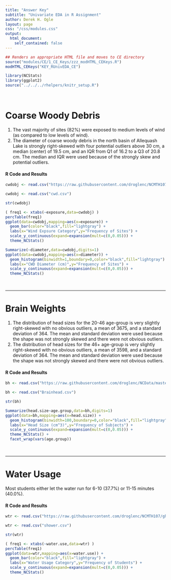```yaml
---
title: "Answer Key"
subtitle: "Univariate EDA in R Assignment"
author: Derek H. Ogle
layout: page
css: "/css/modules.css"
output:
  html_document:
    self_contained: false
---
```


```r
## Renders an appropriate HTML file and moves to CE directory
source("modules/CE/1_CE_Keys/zzz_modHTML_CEKeys.R")
modHTML_CEKeys("KEY_RUnivEDA_CE")
```

```r
library(NCStats)
library(ggplot2)
source("../../../rhelpers/knitr_setup.R")
```

<br>

# Coarse Woody Debris

1. The vast majority of sites (82%) were exposed to medium levels of wind (as compared to low levels of wind).
1. The diameter of coarse woody debris in the north basin of Allequash Lake is strongly right-skewed with four potential outliers above 30 cm, a median (center) of 19.5 cm, and an IQR from Q1 of 16.2 to a Q3 of 20.8 cm. The median and IQR were used because of the strongly skew and potential outliers.

#### R Code and Results
```r
cwdobj <- read.csv("https://raw.githubusercontent.com/droglenc/NCMTH107/gh-pages/modules/CE/1_CE_KEYS/cwd.csv")
```
```r
cwdobj <- read.csv("cwd.csv")
```
```r
str(cwdobj)
```
```r
( freq1 <- xtabs(~exposure,data=cwdobj) )
percTable(freq1)
ggplot(data=cwdobj,mapping=aes(x=exposure)) +
  geom_bar(color="black",fill="lightgray") +
  labs(x="Wind Expsure Category",y="Frequency of Sites") +
  scale_y_continuous(expand=expansion(mult=c(0,0.05))) +
  theme_NCStats()
```
```r
Summarize(~diameter,data=cwdobj,digits=1)
ggplot(data=cwdobj,mapping=aes(x=diameter)) +
  geom_histogram(binwidth=1,boundary=0,color="black",fill="lightgray") +
  labs(x="CWD Diameter (cm)",y="Frequency of Sites") +
  scale_y_continuous(expand=expansion(mult=c(0,0.05))) +
  theme_NCStats()
```

<br>

----

# Brain Weights

1. The distribution of head sizes for the 20-46 age-group is very slightly right-skewed with no obvious outliers, a mean of 3675, and a standard deviation of  364. The mean and standard deviation were used because the shape was not strongly skewed and there were not obvious outliers.
1. The distribution of head sizes for the 46+ age-group is very slightly right-skewed with no obvious outliers, a mean of 3598, and a standard deviation of  364. The mean and standard deviation were used because the shape was not strongly skewed and there were not obvious outliers.

#### R Code and Results
```r
bh <- read.csv("https://raw.githubusercontent.com/droglenc/NCData/master/BrainHead.csv")
```
```r
bh <- read.csv("Brainhead.csv")
```
```r
str(bh)
```
```r
Summarize(head.size~age.group,data=bh,digits=1)
ggplot(data=bh,mapping=aes(x=head.size)) +
  geom_histogram(binwidth=100,boundary=0,color="black",fill="lightgray") +
  labs(x="Head Size (cm^3)",y="Frequency of Subjects") +
  scale_y_continuous(expand=expansion(mult=c(0,0.05))) +
  theme_NCStats() +
  facet_wrap(vars(age.group))
```

<br>

----

# Water Usage
Most students either let the water run for 6-10 (37.7%) or 11-15 minutes (40.0%).

#### R Code and Results
```r
wtr <- read.csv("https://raw.githubusercontent.com/droglenc/NCMTH107/gh-pages/modules/CE/1_CE_KEYS/shower.csv")
```
```r
wtr <- read.csv("shower.csv")
```
```r
str(wtr)
```
```r
( freq1 <- xtabs(~water.use,data=wtr) )
percTable(freq1)
ggplot(data=wtr,mapping=aes(x=water.use)) +
  geom_bar(color="black",fill="lightgray") +
  labs(x="Water Usage Category",y="Frequency of Students") +
  scale_y_continuous(expand=expansion(mult=c(0,0.05))) +
  theme_NCStats()
```
